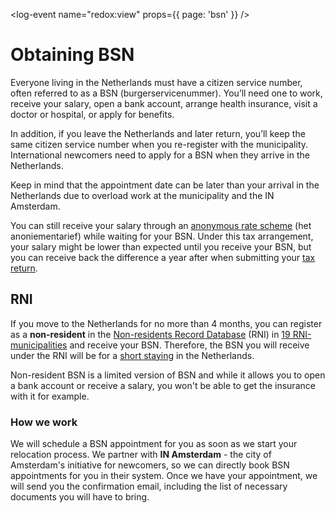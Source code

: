 <log-event name="redox:view" props={{ page: 'bsn' }} />

# Obtaining BSN

Everyone living in the Netherlands must have a citizen service number, often referred to as a BSN (burgerservicenummer). You’ll need one to work, receive your salary, open a bank account, arrange health insurance, visit a doctor or hospital, or apply for benefits. 

In addition, if you leave the Netherlands and later return, you’ll keep the same citizen service number when you re-register with the municipality. International newcomers need to apply for a BSN when they arrive in the Netherlands.

<callout type="warning">
    Keep in mind that the appointment date can be later than your arrival in the Netherlands due to overload work at the municipality and the IN Amsterdam.
</callout>

You can still receive your salary through an [anonymous rate scheme](https://www.administratie-informatie.nl/anoniementarief) (het anoniementarief) while waiting for your BSN. Under this tax arrangement, your salary might be lower than expected until you receive your BSN, but you can receive back the difference a year after when submitting your [tax return](/dox/work/taxes).

## RNI 
If you move to the Netherlands for no more than 4 months, you can register as a **non-resident** in the [Non-residents Record Database](https://www.government.nl/topics/personal-data/question-and-answer/how-i-can-register-in-the-non-residents-records-database) (RNI) in [19 RNI-municipalities](https://www.government.nl/topics/personal-data/question-and-answer/how-i-can-register-in-the-non-residents-records-database) and receive your BSN. Therefore, the BSN you will receive under the RNI will be for a [short staying](https://www.government.nl/documents/leaflets/2018/07/01/registration-for-a-short-term-stay-in-the-netherlands) in the Netherlands.

<callout type="warning">
    Non-resident BSN is a limited version of BSN and while it allows you to open a bank account or receive a salary, you won't be able to get the insurance with it for example.
</callout>

### How we work
We will schedule a BSN appointment for you as soon as we start your relocation process. We partner with **IN Amsterdam** - the city of Amsterdam's initiative for newcomers, so we can directly book BSN appointments for you in their system. Once we have your appointment, we will send you the confirmation email, including the list of necessary documents you will have to bring.
